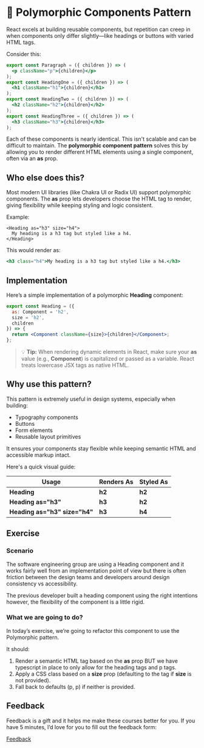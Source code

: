 
<Meta title="Lessons/🥈 Silver/🦄 Polymorphic Components Pattern/01-Lesson" />

# 🦄 Polymorphic Components Pattern

React excels at building reusable components, but repetition can creep in when components only differ slightly—like headings or buttons with varied HTML tags.

Consider this:

```jsx
export const Paragraph = ({ children }) => (
  <p className="p">{children}</p>
);
export const HeadingOne = ({ children }) => (
  <h1 className="h1">{children}</h1>
);
export const HeadingTwo = ({ children }) => (
  <h2 className="h2">{children}</h2>
);
export const HeadingThree = ({ children }) => (
  <h3 className="h3">{children}</h3>
);
```

Each of these components is nearly identical. This isn't scalable and can be difficult to maintain. The **polymorphic component pattern** solves this by allowing you to render different HTML elements using a single component, often via an **as** prop.

## Who else does this?

Most modern UI libraries (like Chakra UI or Radix UI) support polymorphic components. The **as** prop lets developers choose the HTML tag to render, giving flexibility while keeping styling and logic consistent.

Example:

```JSX
<Heading as="h3" size="h4">
  My heading is a h3 tag but styled like a h4.
</Heading>
```

This would render as:

```jsx
<h3 class="h4">My heading is a h3 tag but styled like a h4.</h3>
```

## Implementation

Here’s a simple implementation of a polymorphic **Heading** component:

```jsx
export const Heading = ({
  as: Component = 'h2',
  size = 'h2',
  children
}) => {
  return <Component className={size}>{children}</Component>;
};
```

> 💡 **Tip:** When rendering dynamic elements in React, make sure your **as** value (e.g., **Component**) is capitalized or passed as a variable. React treats lowercase JSX tags as native HTML.

## Why use this pattern?

This pattern is extremely useful in design systems, especially when building:

- Typography components
- Buttons
- Form elements
- Reusable layout primitives

It ensures your components stay flexible while keeping semantic HTML and accessible markup intact.

Here's a quick visual guide:

| Usage                         | Renders As | Styled As |
| ----------------------------- | ---------- | --------- |
| **Heading**                   | **h2**     | **h2**    |
| **Heading as="h3"**           | **h3**     | **h2**    |
| **Heading as="h3" size="h4"** | **h3**     | **h4**    |

## Exercise

### Scenario

The software engineering group are using a Heading component and it works fairly well from an implementation point of view but there is often friction between the design teams and developers around design consistency vs accessibility.

The previous developer built a heading component using the right intentions however, the flexibility of the component is a little rigid.

### What we are going to do?

In today’s exercise, we’re going to refactor this component to use the Polymorphic pattern.

It should:

1. Render a semantic HTML tag based on the **as** prop BUT we have typescript in place to only allow for the heading tags and p tags.
2. Apply a CSS class based on a **size** prop (defaulting to the tag if **size** is not provided).
3. Fall back to defaults (p, p) if neither is provided.

## Feedback

Feedback is a gift and it helps me make these courses better for you. If you have 5 minutes, I’d love for you to fill out the feedback form:

[Feedback](https://github.com/code-mattclaffey/react-design-patterns/issues/new)
